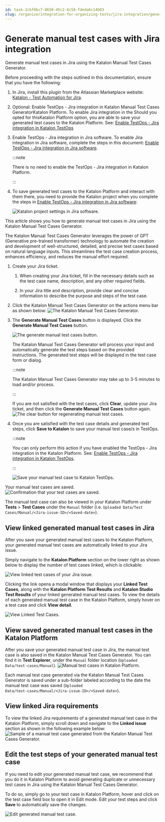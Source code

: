 ```yaml
---
id: task-2cbf0bc7-8650-45c2-8c58-fdeda6c14b03
slug: /organize/integration-for-organizing-tests/jira-integration/generate-manual-test-cases-with-jira-integration
---
```


# Generate manual test cases with Jira integration

Generate manual test cases in Jira using the Katalon Manual Test Cases Generator.

Before proceeding with the steps outlined in this documentation, ensure that you have the following:

1.  In Jira, install this plugin from the Atlassian Marketplace website: [Katalon - Test Automation for Jira](https://marketplace.atlassian.com/apps/1217501/katalon-bdd-test-automation-for-jira?hosting=cloud&tab=overview).

2.  Optional: Enable TestOps - Jira integration in Katalon Manual Test Cases GeneratorKatalon Platform. To enable Jira integration in the Should you opted for thisKatalon Platform option, you are able to save your generated test cases to the Katalon Platform. See: [Enable TestOps - Jira integration in Katalon TestOps](/organize/integration-for-organizing-tests/jira-integration/enable-testops-jira-integration-for-test-management#)

3.  Enable TestOps - Jira integration in Jira software. To enable Jira integration in Jira software, complete the steps in this document: [Enable TestOps - Jira integration in Jira software](/organize/integration-for-organizing-tests/jira-integration/enable-testops-jira-integration-for-test-management#).

    
    :::note

    There is no need to enable the TestOps - Jira integration in Katalon Platform.

    :::

4.  To save generated test cases to the Katalon Platform and interact with them there, you need to provide the Katalon project when you complete the steps in [Enable TestOps - Jira integration in Jira software](/organize/integration-for-organizing-tests/jira-integration/enable-testops-jira-integration-for-test-management#):

    <img src="/doc_images/Documents/Organize/Integration_For_Organizing_Tests/Jira_Integration/Generate_manual_test_cases_with_Jira_integration/Images/TO_Jira_Katalon_integration_app_project_settings.png" width={700} alt="Katalon project settings in Jira software." />


This article shows you how to generate manual test cases in Jira using the Katalon Manual Test Cases Generator.

The Katalon Manual Test Cases Generator leverages the power of GPT \(Generative pre-trained transformer\) technology to automate the creation and development of well-structured, detailed, and precise test cases based on natural language inputs. This streamlines the test case creation process, enhances efficiency, and reduces the manual effort required.

1.  Create your Jira ticket.

    1.  When creating your Jira ticket, fill in the necessary details such as the test case name, description, and any other required fields.

    2.  In your Jira title and description, provide clear and concise information to describe the purpose and steps of the test case.

2.  Click the Katalon Manual Test Cases Generator on the actions menu bar as shown below: <img src="/doc_images/Documents/Organize/Integration_For_Organizing_Tests/Jira_Integration/Generate_manual_test_cases_with_Jira_integration/Images/TO_Jira_NLP_Manual_Test_Case_Generator_app.png" width={700} alt="The Katalon Manual Test Cases Generator." />

3.  The **Generate Manual Test Cases** button is displayed. Click the **Generate Manual Test Cases** button.

    <img src="/doc_images/Documents/Organize/Integration_For_Organizing_Tests/Jira_Integration/Generate_manual_test_cases_with_Jira_integration/Images/TO_Jira_click_generate_manual_test_cases.png" width={700} alt="The generate manual test cases button." />

    The Katalon Manual Test Cases Generator will process your input and automatically generate the test steps based on the provided instructions. The generated test steps will be displayed in the test case form or dialog.

    
    :::note

    The Katalon Manual Test Cases Generator may take up to 3-5 minutes to load and/or process.

    :::

    If you are not satisfied with the test cases, click **Clear**, update your Jira ticket, and then click the **Generate Manual Test Cases** button again. <img src="/doc_images/Documents/Organize/Integration_For_Organizing_Tests/Jira_Integration/Generate_manual_test_cases_with_Jira_integration/Images/TO_clear_generated_test_cases.png" width={700} alt="The clear button for regenerating manual test cases." />

4.  Once you are satisfied with the test case details and generated test steps, click **Save to Katalon** to save your manual test case/s in TestOps.

    
    :::note

    You can only perform this action if you have enabled the TestOps - Jira integration in the Katalon Platform. See: [Enable TestOps - Jira integration in Katalon TestOps](/organize/integration-for-organizing-tests/jira-integration/enable-testops-jira-integration-for-test-management#).

    :::

    <img src="/doc_images/Documents/Organize/Integration_For_Organizing_Tests/Jira_Integration/Generate_manual_test_cases_with_Jira_integration/Images/TO_JIra_save_NLP_generated_test_cases_to_Katalon.png" width={700} alt="Save your manual test case to Katalon TestOps." />


Your manual test cases are saved. <img src="/doc_images/Documents/Organize/Integration_For_Organizing_Tests/Jira_Integration/Generate_manual_test_cases_with_Jira_integration/Images/TO_Jira_saved_NLP_test_cases.png" width={700} alt="Confirmation that your test cases are saved." />

The manual test case can also be viewed in your Katalon Platform under **Tests** &gt; **Test Cases** under the <code>Manual</code> folder \(i.e. <code>Uploaded Data/Test Cases/Manual/&lt;Jira-issue-ID&gt;/&lt;Saved-date&gt;</code>\).

## View linked generated manual test cases in Jira

After you save your generated manual test cases to the Katalon Platform, your generated manual test cases are automatically linked to your Jira issue.

Simply navigate to the **Katalon Platform** section on the lower right as shown below to display the number of test cases linked, which is clickable:

<img src="/doc_images/Documents/Organize/Integration_For_Organizing_Tests/Jira_Integration/Generate_manual_test_cases_with_Jira_integration/Images/TO_Jira_Katalon_integration_linked_manual_test_cases.png" width={750} alt="View linked test cases of your Jira issue." />

Clicking the link opens a modal window that displays your **Linked Test Cases**, along with the **Katalon Platform Test Results** and **Katalon Studio Test Results** of your linked generated manual test cases. To view the details of each generated manual test case in the Katalon Platform, simply hover on a test case and click **View detail**.

<img src="/doc_images/Documents/Organize/Integration_For_Organizing_Tests/Jira_Integration/Generate_manual_test_cases_with_Jira_integration/Images/TO_Jira_Katalon_view_linked_test_cases.png" width={700} alt="View Linked Test Cases." />

## View saved generated manual test cases in the Katalon Platform

After you save your generated manual test case in Jira, the manual test case is also saved in the Katalon Manual Test Cases Generator. You can find it in **Test Explorer**, under the <code>Manual</code> folder location \(<code>Uploaded Data/test-cases/Manual</code>\). <img src="/doc_images/Documents/Organize/view-test-scripts-in-TestOps/Image/TO_Jira_NLP_generated_test_case_location.png" width={750} alt="Manual test cases in Katalon Platform." />

Each manual test case generated via the Katalon Manual Test Cases Generator is saved under a sub-folder labeled according to the date the manual test case was saved \(<code>Uploaded Data/test-cases/Manual/&lt;Jira-issue-ID&gt;/&lt;Saved-date&gt;</code>\).

## View linked Jira requirements

To view the linked Jira requirements of a generated manual test case in the Katalon Platform, simply scroll down and navigate to the **Linked issue** section as shown in the following example below: <img src="/doc_images/Documents/Organize/view-test-scripts-in-TestOps/Image/TO_Jira_NLP_generated_test_case_details.png" width={750} alt="Sample of a manual test case generated from the Katalon Manual Test Cases Generator." />

## Edit the test steps of your generated manual test case

If you need to edit your generated manual test case, we recommend that you do it in Katalon Platform to avoid generating duplicate or unnecessary test cases in Jira using the Katalon Manual Test Cases Generator.

To do so, simply go to your test case in Katalon Platform, hover and click on the test case field box to open it in Edit mode. Edit your test steps and click **Save** to automatically save the changes.

<img src="/doc_images/Documents/Organize/Integration_For_Organizing_Tests/Jira_Integration/Generate_manual_test_cases_with_Jira_integration/Images/TO_Jira_NLP_Edit_NLP_test_case.gif" width={750} alt="Edit generated manual test case." />